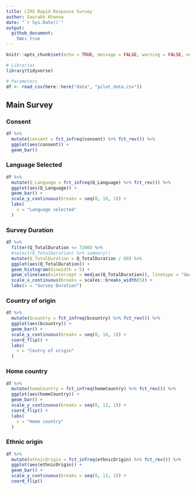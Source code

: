 ```yaml
---
title: LIRS Rapid Response Survey
author: Saurabh Khanna
date: "`r Sys.Date()`"
output: 
  github_document:
    toc: true
---
```


```r
knitr::opts_chunk$set(echo = TRUE, message = FALSE, warning = FALSE, echo = FALSE, fig.retina = 4)
```

```r
# Libraries
library(tidyverse)

# Parameters
df <- read_csv(here::here("data", "pilot_data.csv"))
```

## Main Survey
### Consent

```r
df %>% 
  mutate(consent = fct_infreq(consent) %>% fct_rev()) %>% 
  ggplot(aes(consent)) +
  geom_bar()
```

### Language Selected

```r
df %>%
  mutate(Q_Language = fct_infreq(Q_Language) %>% fct_rev()) %>% 
  ggplot(aes(Q_Language)) +
  geom_bar() +
  scale_y_continuous(breaks = seq(0, 10, 1)) +
  labs(
    x = "Language selected"
  )
```

### Survey Duration

```r
df %>% 
  filter(Q_TotalDuration <= 7200) %>% 
  #select(Q_TotalDuration) %>% summary()
  mutate(Q_TotalDuration = Q_TotalDuration / 60) %>% 
  ggplot(aes(Q_TotalDuration)) +
  geom_histogram(binwidth = 5) +
  geom_vline(aes(xintercept = median(Q_TotalDuration)), linetype = "dashed", color = "red", size = 1) +
  scale_x_continuous(breaks = scales::breaks_width(5)) +
  labs(x = "Survey Duration")
```

### Country of origin

```r
df %>% 
  mutate(bcountry = fct_infreq(bcountry) %>% fct_rev()) %>% 
  ggplot(aes(bcountry)) +
  geom_bar() +
  scale_y_continuous(breaks = seq(0, 10, 1)) +
  coord_flip() +
  labs(
    x = "Coutry of origin"
  )
```


### Home country

```r
df %>% 
  mutate(homeCountry = fct_infreq(homeCountry) %>% fct_rev()) %>% 
  ggplot(aes(homeCountry)) +
  geom_bar() +
  scale_y_continuous(breaks = seq(0, 12, 1)) +
  coord_flip() +
  labs(
    x = "Home country"
  )
```

### Ethnic origin

```r
df %>% 
  mutate(ethnicOrigin = fct_infreq(ethnicOrigin) %>% fct_rev()) %>% 
  ggplot(aes(ethnicOrigin)) +
  geom_bar() +
  scale_y_continuous(breaks = seq(0, 12, 1)) +
  coord_flip()
```




